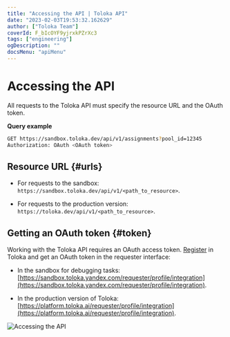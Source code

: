 ```yaml
---
title: "Accessing the API | Toloka API"
date: "2023-02-03T19:53:32.162629"
author: ["Toloka Team"]
coverId: F_bIcOYF9yjrxkPZrXc3
tags: ["engineering"]
ogDescription: ""
docsMenu: "apiMenu"
---
```



# Accessing the API

<Announce/>

All requests to the Toloka API must specify the resource URL and the OAuth token.

**Query example**

```bash
GET https://sandbox.toloka.dev/api/v1/assignments?pool_id=12345
Authorization: OAuth <OAuth token>
```

## Resource URL {#urls}

- For requests to the sandbox: `https://sandbox.toloka.dev/api/v1/<path_to_resource>`.

- For requests to the production version: `https://toloka.dev/api/v1/<path_to_resource>`.

## Getting an OAuth token {#token}

Working with the Toloka API requires an OAuth access token. [Register](https://toloka.ai/en/docs/guide/concepts/access) in Toloka and get an OAuth token in the requester interface:

- In the sandbox for debugging tasks: [https://sandbox.toloka.yandex.com/requester/profile/integration](https://sandbox.toloka.yandex.com/requester/profile/integration).

- In the production version of Toloka: [https://platform.toloka.ai/requester/profile/integration](https://platform.toloka.ai/requester/profile/integration).

<Image withBackground imageId="1675427152706" alt="Accessing the API" />
